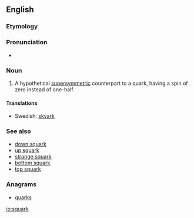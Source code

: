 ==English==

===Etymology===
{{prefix|s|quark}}

===Pronunciation===
* {{IPA|/skwɑːk/}}

===Noun===
{{en-noun}}

# {{particles}} A hypothetical [[supersymmetric]] counterpart to a quark, having a spin of zero instead of one-half.

====Translations====
* Swedish: [[skvark]] {{c}}

===See also===
* [[down squark]]
* [[up squark]]
* [[strange squark]]
* [[bottom squark]]
* [[top squark]]

===Anagrams===
* [[quarks#English|quarks]]

[[io:squark]]